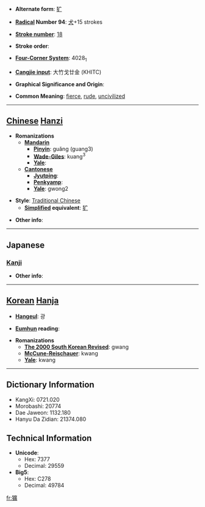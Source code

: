 * '''Alternate form''': [[犷]]

* '''[[Wiktionary:Chinese radical index| Radical]] Number 94''': [[Wiktionary:Chinese radical index 犬|犬]]+15 strokes

* '''[[Wiktionary:Chinese total strokes index|Stroke number]]''': [[Wiktionary:Chinese total strokes index 18|18]]

* '''Stroke order''': 

* '''[[Wiktionary:Chinese four corner index|Four-Corner System]]''': 4028<sub>1</sub>

* '''[[Wiktionary:Chinese Cangjie index|Cangjie input]]''': 大竹戈廿金 (KHITC)

* '''Graphical Significance and Origin''': 

* '''Common Meaning''': [[fierce]], [[rude]], [[uncivilized]]

----

== [[Chinese]] [[Hanzi]] ==

* '''Romanizations'''
** '''[[Mandarin]]'''
*** '''[[Pinyin]]''': guǎng (guang3)
*** '''[[Wade-Giles]]''': kuang<sup>3</sup>
*** '''[[Yale]]''': 
** '''[[Cantonese]]'''
*** '''[[Jyutping]]''':
*** '''[[Penkyamp]]''': 
*** '''[[Yale]]''': gwong2

* '''Style''': [[Traditional Chinese]] 
** '''[[Simplified Chinese|Simplified]] equivalent''': [[犷]]

* '''Other info''': 

----

==Japanese==
===[[Kanji]]===
{{kanji|on readings=[[こう]] (kō), [[きょう]] (kyō), [[く]] (ku)|kun readings=[[あらい]] (arai)}}

* '''Other info''':  

----

== [[Korean]] [[Hanja]] ==

* '''[[Hangeul]]''': 광

* '''[[Eumhun]] reading''': 

* '''Romanizations'''
** '''[[The 2000 South Korean Revised Romanization|The 2000 South Korean Revised]]''': gwang
** '''[[McCune-Reischauer]]''': kwang
** '''[[Yale]]''': kwang

----

== Dictionary Information ==

* KangXi: 0721.020
* Morobashi: 20774
* Dae Jaweon: 1132.180
* Hanyu Da Zidian: 21374.080

== Technical Information ==

* '''Unicode''':
** Hex: 7377
** Decimal: 29559
* '''Big5''':
** Hex: C278
** Decimal: 49784

[[fr:獷]]